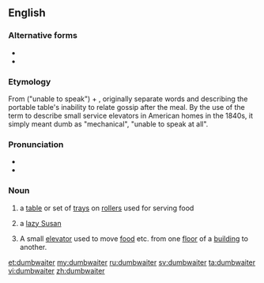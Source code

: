 ==English==

===Alternative forms===
* {{l|en|dumb waiter}}
* {{l|en|dumb-waiter}}

===Etymology===
From {{term|dumb}} ("unable to speak") + {{term|waiter}}, originally separate words and describing the portable table's inability to relate gossip after the meal. By the use of the term to describe small service elevators in American homes in the 1840s, it simply meant dumb as "mechanical", "unable to speak at all".

===Pronunciation===
* {{IPA|/ˈdʌmˌweɪ tər/|lang=en}}
* {{audio|en-us-dumbwaiter.ogg|Audio (US)|lang=en}}

===Noun===
{{en-noun}}

# {{label|en|obsolete}} a [[table]] or set of [[tray]]s on [[roller]]s used for serving food
# {{label|en|obsolete}} a [[lazy Susan]]
# A small [[elevator]] used to move [[food]] etc. from one [[floor]] of a [[building]] to another.

[[et:dumbwaiter]]
[[my:dumbwaiter]]
[[ru:dumbwaiter]]
[[sv:dumbwaiter]]
[[ta:dumbwaiter]]
[[vi:dumbwaiter]]
[[zh:dumbwaiter]]